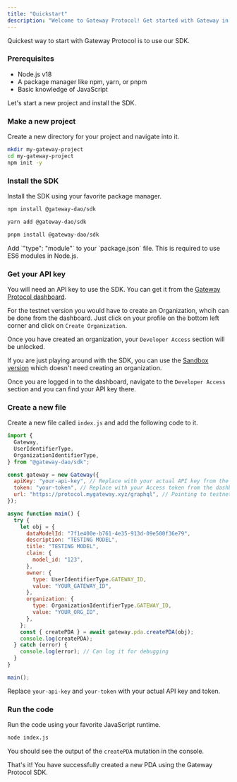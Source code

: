 ```yaml
---
title: "Quickstart"
description: "Welcome to Gateway Protocol! Get started with Gateway in minutes"
---
```



Quickest way to start with Gateway Protocol is to use our SDK.

### Prerequisites

- Node.js v18
- A package manager like npm, yarn, or pnpm
- Basic knowledge of JavaScript

Let's start a new project and install the SDK.

### Make a new project

Create a new directory for your project and navigate into it.

```bash
mkdir my-gateway-project
cd my-gateway-project
npm init -y
```

### Install the SDK

Install the SDK using your favorite package manager.

<CodeGroup>

```bash npm
npm install @gateway-dao/sdk
```

```bash yarn
yarn add @gateway-dao/sdk
```

```bash pnpm
pnpm install @gateway-dao/sdk
```

</CodeGroup>

<Note>
  Add `"type": "module"` to your `package.json` file. This is required to use
  ES6 modules in Node.js.
</Note>

### Get your API key

You will need an API key to use the SDK. You can get it from the [Gateway Protocol dashboard](https://gateway.tech/login).

For the testnet version you would have to create an Organization, whcih can be done from the dashboard. Just click on your profile on the bottom left corner and click on `Create Organization`.

Once you have created an organization, your `Developer Access` section will be unlocked.

If you are just playing around with the SDK, you can use the [Sandbox version](https://sandbox.gateway.tech/dashboard) which doesn't need creating an organization.

Once you are logged in to the dashboard, navigate to the `Developer Access` section and you can find your API key there.

### Create a new file

Create a new file called `index.js` and add the following code to it.

```javascript
import {
  Gateway,
  UserIdentifierType,
  OrganizationIdentifierType,
} from "@gateway-dao/sdk";

const gateway = new Gateway({
  apiKey: "your-api-key", // Replace with your actual API key from the dashboard
  token: "your-token", // Replace with your Access token from the dashboard
  url: "https://protocol.mygateway.xyz/graphql", // Pointing to testnet
});

async function main() {
  try {
    let obj = {
      dataModelId: "7f1e400e-b761-4e35-913d-09e500f36e79",
      description: "TESTING MODEL",
      title: "TESTING MODEL",
      claim: {
        model_id: "123",
      },
      owner: {
        type: UserIdentifierType.GATEWAY_ID,
        value: "YOUR_GATEWAY_ID",
      },
      organization: {
        type: OrganizationIdentifierType.GATEWAY_ID,
        value: "YOUR_ORG_ID",
      },
    };
    const { createPDA } = await gateway.pda.createPDA(obj);
    console.log(createPDA);
  } catch (error) {
    console.log(error); // Can log it for debugging
  }
}

main();
```

Replace `your-api-key` and `your-token` with your actual API key and token.

### Run the code

Run the code using your favorite JavaScript runtime.

```bash
node index.js
```

You should see the output of the `createPDA` mutation in the console.

That's it! You have successfully created a new PDA using the Gateway Protocol SDK.

